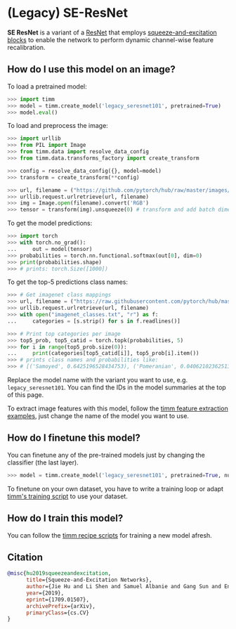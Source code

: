 # (Legacy) SE-ResNet

**SE ResNet** is a variant of a [ResNet](https://www.paperswithcode.com/method/resnet) that employs [squeeze-and-excitation blocks](https://paperswithcode.com/method/squeeze-and-excitation-block) to enable the network to perform dynamic channel-wise feature recalibration.

## How do I use this model on an image?

To load a pretrained model:

```py
>>> import timm
>>> model = timm.create_model('legacy_seresnet101', pretrained=True)
>>> model.eval()
```

To load and preprocess the image:

```py 
>>> import urllib
>>> from PIL import Image
>>> from timm.data import resolve_data_config
>>> from timm.data.transforms_factory import create_transform

>>> config = resolve_data_config({}, model=model)
>>> transform = create_transform(**config)

>>> url, filename = ("https://github.com/pytorch/hub/raw/master/images/dog.jpg", "dog.jpg")
>>> urllib.request.urlretrieve(url, filename)
>>> img = Image.open(filename).convert('RGB')
>>> tensor = transform(img).unsqueeze(0) # transform and add batch dimension
```

To get the model predictions:

```py
>>> import torch
>>> with torch.no_grad():
...     out = model(tensor)
>>> probabilities = torch.nn.functional.softmax(out[0], dim=0)
>>> print(probabilities.shape)
>>> # prints: torch.Size([1000])
```

To get the top-5 predictions class names:

```py
>>> # Get imagenet class mappings
>>> url, filename = ("https://raw.githubusercontent.com/pytorch/hub/master/imagenet_classes.txt", "imagenet_classes.txt")
>>> urllib.request.urlretrieve(url, filename) 
>>> with open("imagenet_classes.txt", "r") as f:
...     categories = [s.strip() for s in f.readlines()]

>>> # Print top categories per image
>>> top5_prob, top5_catid = torch.topk(probabilities, 5)
>>> for i in range(top5_prob.size(0)):
...     print(categories[top5_catid[i]], top5_prob[i].item())
>>> # prints class names and probabilities like:
>>> # [('Samoyed', 0.6425196528434753), ('Pomeranian', 0.04062102362513542), ('keeshond', 0.03186424449086189), ('white wolf', 0.01739676296710968), ('Eskimo dog', 0.011717947199940681)]
```

Replace the model name with the variant you want to use, e.g. `legacy_seresnet101`. You can find the IDs in the model summaries at the top of this page.

To extract image features with this model, follow the [timm feature extraction examples](../feature_extraction), just change the name of the model you want to use.

## How do I finetune this model?

You can finetune any of the pre-trained models just by changing the classifier (the last layer).

```py
>>> model = timm.create_model('legacy_seresnet101', pretrained=True, num_classes=NUM_FINETUNE_CLASSES)
```
To finetune on your own dataset, you have to write a training loop or adapt [timm's training
script](https://github.com/rwightman/pytorch-image-models/blob/master/train.py) to use your dataset.

## How do I train this model?

You can follow the [timm recipe scripts](../scripts) for training a new model afresh.

## Citation

```BibTeX
@misc{hu2019squeezeandexcitation,
      title={Squeeze-and-Excitation Networks}, 
      author={Jie Hu and Li Shen and Samuel Albanie and Gang Sun and Enhua Wu},
      year={2019},
      eprint={1709.01507},
      archivePrefix={arXiv},
      primaryClass={cs.CV}
}
```

<!--
Type: model-index
Collections:
- Name: Legacy SE ResNet
  Paper:
    Title: Squeeze-and-Excitation Networks
    URL: https://paperswithcode.com/paper/squeeze-and-excitation-networks
Models:
- Name: legacy_seresnet101
  In Collection: Legacy SE ResNet
  Metadata:
    FLOPs: 9762614000
    Parameters: 49330000
    File Size: 197822624
    Architecture:
    - 1x1 Convolution
    - Batch Normalization
    - Bottleneck Residual Block
    - Convolution
    - Global Average Pooling
    - Max Pooling
    - ReLU
    - Residual Block
    - Residual Connection
    - Softmax
    - Squeeze-and-Excitation Block
    Tasks:
    - Image Classification
    Training Techniques:
    - Label Smoothing
    - SGD with Momentum
    - Weight Decay
    Training Data:
    - ImageNet
    Training Resources: 8x NVIDIA Titan X GPUs
    ID: legacy_seresnet101
    LR: 0.6
    Epochs: 100
    Layers: 101
    Dropout: 0.2
    Crop Pct: '0.875'
    Momentum: 0.9
    Batch Size: 1024
    Image Size: '224'
    Interpolation: bilinear
  Code: https://github.com/rwightman/pytorch-image-models/blob/d8e69206be253892b2956341fea09fdebfaae4e3/timm/models/senet.py#L426
  Weights: https://github.com/rwightman/pytorch-image-models/releases/download/v0.1-cadene/se_resnet101-7e38fcc6.pth
  Results:
  - Task: Image Classification
    Dataset: ImageNet
    Metrics:
      Top 1 Accuracy: 78.38%
      Top 5 Accuracy: 94.26%
- Name: legacy_seresnet152
  In Collection: Legacy SE ResNet
  Metadata:
    FLOPs: 14553578160
    Parameters: 66819999
    File Size: 268033864
    Architecture:
    - 1x1 Convolution
    - Batch Normalization
    - Bottleneck Residual Block
    - Convolution
    - Global Average Pooling
    - Max Pooling
    - ReLU
    - Residual Block
    - Residual Connection
    - Softmax
    - Squeeze-and-Excitation Block
    Tasks:
    - Image Classification
    Training Techniques:
    - Label Smoothing
    - SGD with Momentum
    - Weight Decay
    Training Data:
    - ImageNet
    Training Resources: 8x NVIDIA Titan X GPUs
    ID: legacy_seresnet152
    LR: 0.6
    Epochs: 100
    Layers: 152
    Dropout: 0.2
    Crop Pct: '0.875'
    Momentum: 0.9
    Batch Size: 1024
    Image Size: '224'
    Interpolation: bilinear
  Code: https://github.com/rwightman/pytorch-image-models/blob/d8e69206be253892b2956341fea09fdebfaae4e3/timm/models/senet.py#L433
  Weights: https://github.com/rwightman/pytorch-image-models/releases/download/v0.1-cadene/se_resnet152-d17c99b7.pth
  Results:
  - Task: Image Classification
    Dataset: ImageNet
    Metrics:
      Top 1 Accuracy: 78.67%
      Top 5 Accuracy: 94.38%
- Name: legacy_seresnet18
  In Collection: Legacy SE ResNet
  Metadata:
    FLOPs: 2328876024
    Parameters: 11780000
    File Size: 47175663
    Architecture:
    - 1x1 Convolution
    - Batch Normalization
    - Bottleneck Residual Block
    - Convolution
    - Global Average Pooling
    - Max Pooling
    - ReLU
    - Residual Block
    - Residual Connection
    - Softmax
    - Squeeze-and-Excitation Block
    Tasks:
    - Image Classification
    Training Techniques:
    - Label Smoothing
    - SGD with Momentum
    - Weight Decay
    Training Data:
    - ImageNet
    Training Resources: 8x NVIDIA Titan X GPUs
    ID: legacy_seresnet18
    LR: 0.6
    Epochs: 100
    Layers: 18
    Dropout: 0.2
    Crop Pct: '0.875'
    Momentum: 0.9
    Batch Size: 1024
    Image Size: '224'
    Interpolation: bicubic
  Code: https://github.com/rwightman/pytorch-image-models/blob/d8e69206be253892b2956341fea09fdebfaae4e3/timm/models/senet.py#L405
  Weights: https://github.com/rwightman/pytorch-image-models/releases/download/v0.1-weights/seresnet18-4bb0ce65.pth
  Results:
  - Task: Image Classification
    Dataset: ImageNet
    Metrics:
      Top 1 Accuracy: 71.74%
      Top 5 Accuracy: 90.34%
- Name: legacy_seresnet34
  In Collection: Legacy SE ResNet
  Metadata:
    FLOPs: 4706201004
    Parameters: 21960000
    File Size: 87958697
    Architecture:
    - 1x1 Convolution
    - Batch Normalization
    - Bottleneck Residual Block
    - Convolution
    - Global Average Pooling
    - Max Pooling
    - ReLU
    - Residual Block
    - Residual Connection
    - Softmax
    - Squeeze-and-Excitation Block
    Tasks:
    - Image Classification
    Training Techniques:
    - Label Smoothing
    - SGD with Momentum
    - Weight Decay
    Training Data:
    - ImageNet
    Training Resources: 8x NVIDIA Titan X GPUs
    ID: legacy_seresnet34
    LR: 0.6
    Epochs: 100
    Layers: 34
    Dropout: 0.2
    Crop Pct: '0.875'
    Momentum: 0.9
    Batch Size: 1024
    Image Size: '224'
    Interpolation: bilinear
  Code: https://github.com/rwightman/pytorch-image-models/blob/d8e69206be253892b2956341fea09fdebfaae4e3/timm/models/senet.py#L412
  Weights: https://github.com/rwightman/pytorch-image-models/releases/download/v0.1-weights/seresnet34-a4004e63.pth
  Results:
  - Task: Image Classification
    Dataset: ImageNet
    Metrics:
      Top 1 Accuracy: 74.79%
      Top 5 Accuracy: 92.13%
- Name: legacy_seresnet50
  In Collection: Legacy SE ResNet
  Metadata:
    FLOPs: 4974351024
    Parameters: 28090000
    File Size: 112611220
    Architecture:
    - 1x1 Convolution
    - Batch Normalization
    - Bottleneck Residual Block
    - Convolution
    - Global Average Pooling
    - Max Pooling
    - ReLU
    - Residual Block
    - Residual Connection
    - Softmax
    - Squeeze-and-Excitation Block
    Tasks:
    - Image Classification
    Training Techniques:
    - Label Smoothing
    - SGD with Momentum
    - Weight Decay
    Training Data:
    - ImageNet
    Training Resources: 8x NVIDIA Titan X GPUs
    ID: legacy_seresnet50
    LR: 0.6
    Epochs: 100
    Layers: 50
    Dropout: 0.2
    Crop Pct: '0.875'
    Momentum: 0.9
    Image Size: '224'
    Interpolation: bilinear
    Minibatch Size: 1024
  Code: https://github.com/rwightman/pytorch-image-models/blob/d8e69206be253892b2956341fea09fdebfaae4e3/timm/models/senet.py#L419
  Weights: https://github.com/rwightman/pytorch-image-models/releases/download/v0.1-cadene/se_resnet50-ce0d4300.pth
  Results:
  - Task: Image Classification
    Dataset: ImageNet
    Metrics:
      Top 1 Accuracy: 77.64%
      Top 5 Accuracy: 93.74%
-->